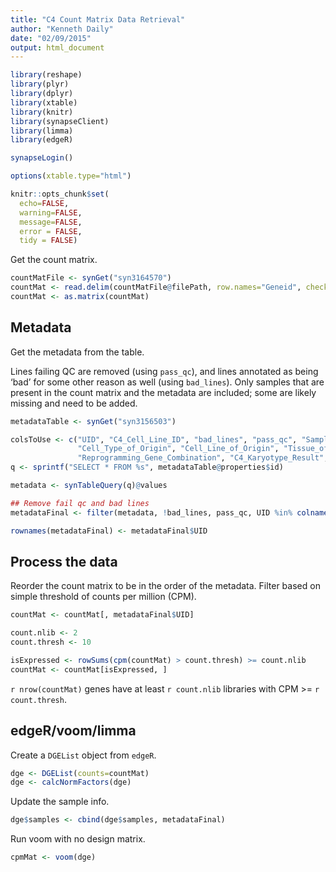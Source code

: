 ```yaml
---
title: "C4 Count Matrix Data Retrieval"
author: "Kenneth Daily"
date: "02/09/2015"
output: html_document
---
```


```r
library(reshape)
library(plyr)
library(dplyr)
library(xtable)
library(knitr)
library(synapseClient)
library(limma)
library(edgeR)

synapseLogin()

options(xtable.type="html")

knitr::opts_chunk$set(
  echo=FALSE,
  warning=FALSE,
  message=FALSE,
  error = FALSE,
  tidy = FALSE)
```

Get the count matrix.

```r
countMatFile <- synGet("syn3164570")
countMat <- read.delim(countMatFile@filePath, row.names="Geneid", check.names=FALSE)
countMat <- as.matrix(countMat)
```

## Metadata

Get the metadata from the table.

Lines failing QC are removed (using `pass_qc`), and lines annotated as being 'bad' for some other reason as well (using `bad_lines`). Only samples that are present in the count matrix and the metadata are included; some are likely missing and need to be added.

```r
metadataTable <- synGet("syn3156503")

colsToUse <- c("UID", "C4_Cell_Line_ID", "bad_lines", "pass_qc", "SampleType", "Cell_Type", "Cell_Line_Type", 
               "Cell_Type_of_Origin", "Cell_Line_of_Origin", "Tissue_of_Origin", "Reprogramming_Vector_Type",
               "Reprogramming_Gene_Combination", "C4_Karyotype_Result", "High_Confidence_Donor_ID")
q <- sprintf("SELECT * FROM %s", metadataTable@properties$id)

metadata <- synTableQuery(q)@values

## Remove fail qc and bad lines
metadataFinal <- filter(metadata, !bad_lines, pass_qc, UID %in% colnames(countMat))

rownames(metadataFinal) <- metadataFinal$UID
```

## Process the data

Reorder the count matrix to be in the order of the metadata.
Filter based on simple threshold of counts per million (CPM).

```r
countMat <- countMat[, metadataFinal$UID]

count.nlib <- 2
count.thresh <- 10

isExpressed <- rowSums(cpm(countMat) > count.thresh) >= count.nlib
countMat <- countMat[isExpressed, ]

```

`r nrow(countMat)` genes have at least `r count.nlib` libraries with CPM >= `r count.thresh`.

## edgeR/voom/limma

Create a `DGEList` object from `edgeR`.

```r
dge <- DGEList(counts=countMat)
dge <- calcNormFactors(dge)
```

Update the sample info.

```r
dge$samples <- cbind(dge$samples, metadataFinal)
```

Run voom with no design matrix.

```r
cpmMat <- voom(dge)
```

